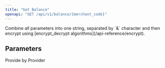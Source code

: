 ```yaml
---
title: "Get Balance"
openapi: "GET /api/v1/balance/{merchant_code}"
---
```


<Warning>
  Combine all parameters into one string, separated by `&` character and then
  encrypt using [encrypt_decrypt algorithms](/api-reference/encrypt).
</Warning>

## Parameters

<ResponseField name="merchant_api_key" type="string" required>
  Provide by Provider
</ResponseField>
